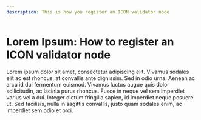 ```yaml
---
description: This is how you register an ICON validator node
---
```


# Lorem Ipsum: How to register an ICON validator node

Lorem ipsum dolor sit amet, consectetur adipiscing elit. Vivamus sodales elit ac est rhoncus, at convallis ante dignissim. Sed in odio urna. Aenean ac arcu id dui fermentum euismod. Vivamus luctus augue quis dolor sollicitudin, ac lacinia purus rhoncus. Fusce in neque vel sem imperdiet varius vel a dui. Integer dictum fringilla sapien, id imperdiet neque posuere ut. Sed facilisis, nulla in sagittis convallis, justo quam sodales enim, ac imperdiet sem odio et orci.
